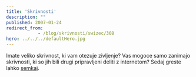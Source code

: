 ```yaml
---
title: 'Skrivnosti'
description: ""
published: 2007-01-24
redirect_from: 
            - /blog/skrivnosti/swizec/308
hero: ../../../defaultHero.jpg
---
```


Imate veliko skrivnost, ki vam otezuje zivljenje? Vas mogoce samo zanimajo skrivnosti, ki so jih bili drugi pripravljeni deliti z internetom? Sedaj greste lahko [semkaj](http://postsecret.blogspot.com/).
